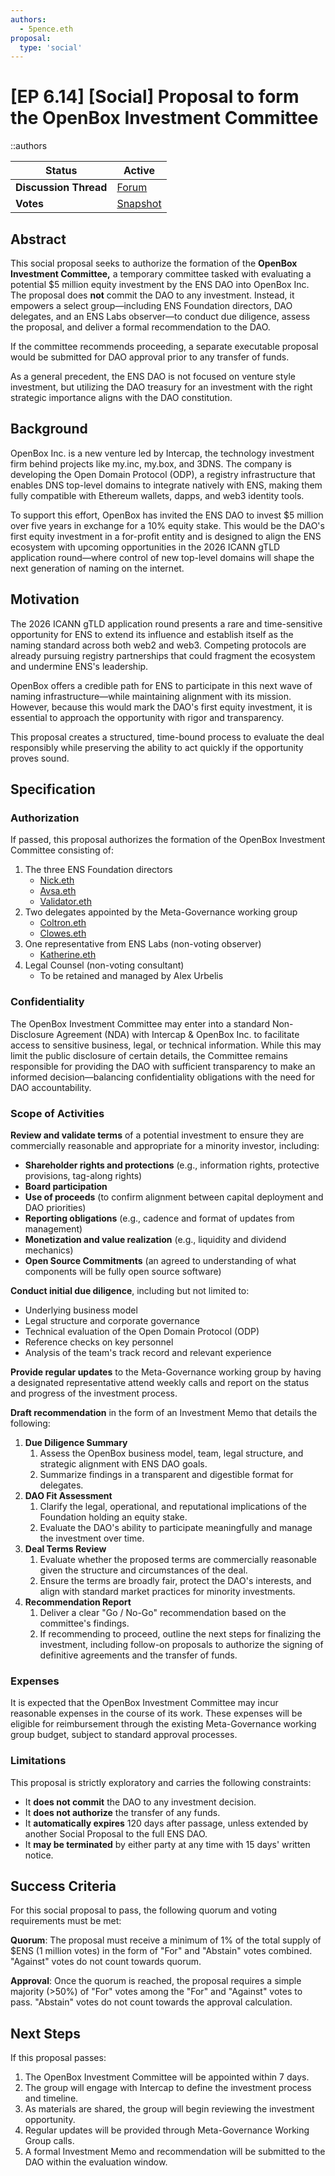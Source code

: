 ```yaml
---
authors:
  - 5pence.eth
proposal:
  type: 'social'
---
```


# [EP 6.14] [Social] Proposal to form the OpenBox Investment Committee

::authors

| **Status**            | Active                                                                                                                   |
| --------------------- | ------------------------------------------------------------------------------------------------------------------------ |
| **Discussion Thread** | [Forum](https://discuss.ens.domains/t/20947)                                                                             |
| **Votes**             | [Snapshot](https://snapshot.box/#/s:ens.eth/proposal/0xa9c47b281667a85f80e0cc9be5904438c9205e123352779cbb69b0ecf583307c) |

## Abstract

This social proposal seeks to authorize the formation of the **OpenBox Investment Committee,** a temporary committee tasked with evaluating a potential $5 million equity investment by the ENS DAO into OpenBox Inc. The proposal does **not** commit the DAO to any investment. Instead, it empowers a select group—including ENS Foundation directors, DAO delegates, and an ENS Labs observer—to conduct due diligence, assess the proposal, and deliver a formal recommendation to the DAO.

If the committee recommends proceeding, a separate executable proposal would be submitted for DAO approval prior to any transfer of funds.

As a general precedent, the ENS DAO is not focused on venture style investment, but utilizing the DAO treasury for an investment with the right strategic importance aligns with the DAO constitution.

## Background

OpenBox Inc. is a new venture led by Intercap, the technology investment firm behind projects like my.inc, my.box, and 3DNS. The company is developing the Open Domain Protocol (ODP), a registry infrastructure that enables DNS top-level domains to integrate natively with ENS, making them fully compatible with Ethereum wallets, dapps, and web3 identity tools.

To support this effort, OpenBox has invited the ENS DAO to invest $5 million over five years in exchange for a 10% equity stake. This would be the DAO's first equity investment in a for-profit entity and is designed to align the ENS ecosystem with upcoming opportunities in the 2026 ICANN gTLD application round—where control of new top-level domains will shape the next generation of naming on the internet.

## Motivation

The 2026 ICANN gTLD application round presents a rare and time-sensitive opportunity for ENS to extend its influence and establish itself as the naming standard across both web2 and web3. Competing protocols are already pursuing registry partnerships that could fragment the ecosystem and undermine ENS's leadership.

OpenBox offers a credible path for ENS to participate in this next wave of naming infrastructure—while maintaining alignment with its mission. However, because this would mark the DAO's first equity investment, it is essential to approach the opportunity with rigor and transparency.

This proposal creates a structured, time-bound process to evaluate the deal responsibly while preserving the ability to act quickly if the opportunity proves sound.

## Specification

### **Authorization**

If passed, this proposal authorizes the formation of the OpenBox Investment Committee consisting of:

1. The three ENS Foundation directors
   - [Nick.eth](https://app.ens.domains/nick.eth)
   - [Avsa.eth](https://app.ens.domains/avsa.eth)
   - [Validator.eth](https://app.ens.domains/validator.eth)
2. Two delegates appointed by the Meta-Governance working group
   - [Coltron.eth](https://app.ens.domains/coltron.eth)
   - [Clowes.eth](https://app.ens.domains/clowes.eth)
3. One representative from ENS Labs (non-voting observer)
   - [Katherine.eth](https://app.ens.domains/katherine.eth)
4. Legal Counsel (non-voting consultant)
   - To be retained and managed by Alex Urbelis

### Confidentiality

The OpenBox Investment Committee may enter into a standard Non-Disclosure Agreement (NDA) with Intercap & OpenBox Inc. to facilitate access to sensitive business, legal, or technical information. While this may limit the public disclosure of certain details, the Committee remains responsible for providing the DAO with sufficient transparency to make an informed decision—balancing confidentiality obligations with the need for DAO accountability.

### **Scope of Activities**

**Review and validate terms** of a potential investment to ensure they are commercially reasonable and appropriate for a minority investor, including:

- **Shareholder rights and protections** (e.g., information rights, protective provisions, tag-along rights)
- **Board participation**
- **Use of proceeds** (to confirm alignment between capital deployment and DAO priorities)
- **Reporting obligations** (e.g., cadence and format of updates from management)
- **Monetization and value realization** (e.g., liquidity and dividend mechanics)
- **Open Source Commitments** (an agreed to understanding of what components will be fully open source software)

**Conduct initial due diligence**, including but not limited to:

- Underlying business model
- Legal structure and corporate governance
- Technical evaluation of the Open Domain Protocol (ODP)
- Reference checks on key personnel
- Analysis of the team's track record and relevant experience

**Provide regular updates** to the Meta-Governance working group by having a designated representative attend weekly calls and report on the status and progress of the investment process.

**Draft recommendation** in the form of an Investment Memo that details the following:

1. **Due Diligence Summary**
   1. Assess the OpenBox business model, team, legal structure, and strategic alignment with ENS DAO goals.
   2. Summarize findings in a transparent and digestible format for delegates.
2. **DAO Fit Assessment**
   1. Clarify the legal, operational, and reputational implications of the Foundation holding an equity stake.
   2. Evaluate the DAO's ability to participate meaningfully and manage the investment over time.
3. **Deal Terms Review**
   1. Evaluate whether the proposed terms are commercially reasonable given the structure and circumstances of the deal.
   2. Ensure the terms are broadly fair, protect the DAO's interests, and align with standard market practices for minority investments.
4. **Recommendation Report**
   1. Deliver a clear "Go / No-Go" recommendation based on the committee's findings.
   2. If recommending to proceed, outline the next steps for finalizing the investment, including follow-on proposals to authorize the signing of definitive agreements and the transfer of funds.

### Expenses

It is expected that the OpenBox Investment Committee may incur reasonable expenses in the course of its work. These expenses will be eligible for reimbursement through the existing Meta-Governance working group budget, subject to standard approval processes.

### **Limitations**

This proposal is strictly exploratory and carries the following constraints:

- It **does not commit** the DAO to any investment decision.
- It **does not authorize** the transfer of any funds.
- It **automatically expires** 120 days after passage, unless extended by another Social Proposal to the full ENS DAO.
- It **may be terminated** by either party at any time with 15 days' written notice.

## Success Criteria

For this social proposal to pass, the following quorum and voting requirements must be met:

**Quorum**: The proposal must receive a minimum of 1% of the total supply of $ENS (1 million votes) in the form of "For" and "Abstain" votes combined. "Against" votes do not count towards quorum.

**Approval**: Once the quorum is reached, the proposal requires a simple majority (>50%) of "For" votes among the "For" and "Against" votes to pass. "Abstain" votes do not count towards the approval calculation.

## Next Steps

If this proposal passes:

1. The OpenBox Investment Committee will be appointed within 7 days.
2. The group will engage with Intercap to define the investment process and timeline.
3. As materials are shared, the group will begin reviewing the investment opportunity.
4. Regular updates will be provided through Meta-Governance Working Group calls.
5. A formal Investment Memo and recommendation will be submitted to the DAO within the evaluation window.
